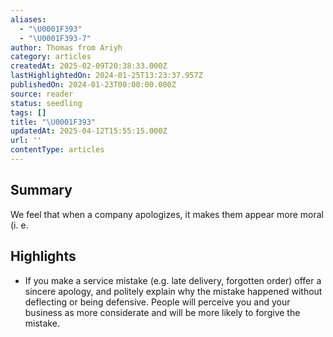 ```yaml
---
aliases:
  - "\U0001F393"
  - "\U0001F393-7"
author: Thomas from Ariyh
category: articles
createdAt: 2025-02-09T20:38:33.000Z
lastHighlightedOn: 2024-01-25T13:23:37.957Z
publishedOn: 2024-01-23T00:00:00.000Z
source: reader
status: seedling
tags: []
title: "\U0001F393"
updatedAt: 2025-04-12T15:55:15.000Z
url: ''
contentType: articles
---
```

## Summary

We feel that when a company apologizes, it makes them appear more moral (i. e.

## Highlights

- If you make a service mistake (e.g. late delivery, forgotten order) offer a sincere apology, and politely explain why the mistake happened without deflecting or being defensive.
  People will perceive you and your business as more considerate and will be more likely to forgive the mistake.
